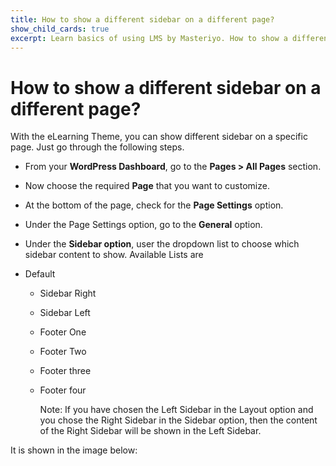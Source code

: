 ---
title: How to show a different sidebar on a different page?
show_child_cards: true
excerpt: Learn basics of using LMS by Masteriyo. How to show a different sidebar on a different page
---

# How to show a different sidebar on a different page?

With the eLearning Theme, you can show different sidebar on a specific page. Just go through the following steps.

- From your **WordPress Dashboard**, go to the **Pages > All Pages** section.

- Now choose the required **Page** that you want to customize.

- At the bottom of the page, check for the **Page Settings** option.

- Under the Page Settings option, go to the **General** option.

- Under the **Sidebar option**, user the dropdown list to choose which sidebar content to show.
  Available Lists are
- Default
  - Sidebar Right
  - Sidebar Left
  - Footer One
  - Footer Two
  - Footer three
  - Footer four

     Note: If you have chosen the Left Sidebar in the Layout option and you chose the Right Sidebar in the Sidebar option, then the content of the Right Sidebar will be shown in the Left Sidebar.

It is shown in the image below:



